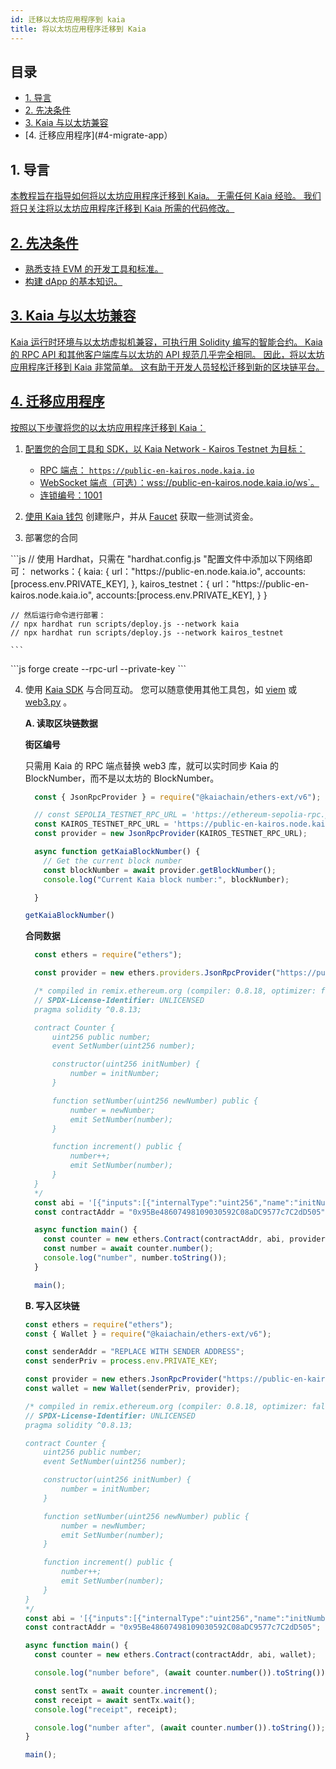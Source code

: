 ```yaml
---
id: 迁移以太坊应用程序到 kaia
title: 将以太坊应用程序迁移到 Kaia
---
```



## 目录<a href="#table-of-contents" id="table-of-contents" />

* [1. 导言](#1-introduction)
* [2. 先决条件](#2-prerequisites)
* [3. Kaia 与以太坊兼容](#2-kaia-has-ethereum-compatibility)
* [4. 迁移应用程序](#4-migrate-app）

## 1. 导言<a href="#1-introduction" id="1-introduction" />

本教程旨在指导如何将以太坊应用程序迁移到 Kaia。 无需任何 Kaia 经验。 我们将只关注将以太坊应用程序迁移到 Kaia 所需的代码修改。

## 2. 先决条件<a href="#2-prerequisites" id="2-prerequisites" />

* 熟悉支持 EVM 的开发工具和标准。
* 构建 dApp 的基本知识。

## 3. Kaia 与以太坊兼容<a href="#2-kaia-has-ethereum-compatibility" id="2-kaia-has-ethereum-compatibility" />

Kaia 运行时环境与以太坊虚拟机兼容，可执行用 Solidity 编写的智能合约。 Kaia 的 RPC API 和其他客户端库与以太坊的 API 规范几乎完全相同。 因此，将以太坊应用程序迁移到 Kaia 非常简单。 这有助于开发人员轻松迁移到新的区块链平台。

## 4. 迁移应用程序<a href="#2-migrate-app" id="2-nigrate-app" />

按照以下步骤将您的以太坊应用程序迁移到 Kaia：

1. 配置您的合同工具和 SDK，以 Kaia Network - Kairos Testnet 为目标：
   * RPC 端点： `https://public-en-kairos.node.kaia.io`
   * WebSocket 端点（可选）：wss://public-en-kairos.node.kaia.io/ws\`。
   * 连锁编号：1001

2. 使用 [Kaia 钱包](https://www.kaiawallet.io/) 创建账户，并从 [Faucet](https://faucet.kaia.io) 获取一些测试资金。

3. 部署您的合同

<Tabs>
  <TabItem value="硬帽" label="硬礼帽">
    ```js
    // 使用 Hardhat，只需在 "hardhat.config.js "配置文件中添加以下网络即可：
    networks：{
    	kaia: {
    	  url："https://public-en.node.kaia.io",
    		accounts:[process.env.PRIVATE_KEY],
      },
    	kairos_testnet：{
    		url："https://public-en-kairos.node.kaia.io", 
    		accounts:[process.env.PRIVATE_KEY],
    	}
    }

    // 然后运行命令进行部署：
    // npx hardhat run scripts/deploy.js --network kaia
    // npx hardhat run scripts/deploy.js --network kairos_testnet

    ```
  </TabItem>

  <TabItem value="铸造厂" label="铸造厂">
    ```js
    forge create --rpc-url<rpc_url> --private-key<private_key> <path_to_contract> 
    ```
  </TabItem>
</Tabs>

4. 使用 [Kaia SDK](https://github.com/kaiachain/kaia-sdk) 与合同互动。 您可以随意使用其他工具包，如 [viem](../../references/sdk/viem/viem.md) 或 [web3.py](../../references/sdk/web3py-ext/getting-started.md) 。

   **A. 读取区块链数据**

   **街区编号**

   只需用 Kaia 的 RPC 端点替换 web3 库，就可以实时同步 Kaia 的 BlockNumber，而不是以太坊的 BlockNumber。

   ```js
     const { JsonRpcProvider } = require("@kaiachain/ethers-ext/v6");

     // const SEPOLIA_TESTNET_RPC_URL = 'https://ethereum-sepolia-rpc.publicnode.com'
     const KAIROS_TESTNET_RPC_URL = 'https://public-en-kairos.node.kaia.io/'
     const provider = new JsonRpcProvider(KAIROS_TESTNET_RPC_URL);

     async function getKaiaBlockNumber() {
       // Get the current block number
       const blockNumber = await provider.getBlockNumber();
       console.log("Current Kaia block number:", blockNumber);

     }

   getKaiaBlockNumber()

   ```

   **合同数据**

   ```js
     const ethers = require("ethers");

     const provider = new ethers.providers.JsonRpcProvider("https://public-en-kairos.node.kaia.io");

     /* compiled in remix.ethereum.org (compiler: 0.8.18, optimizer: false)
     // SPDX-License-Identifier: UNLICENSED
     pragma solidity ^0.8.13;

     contract Counter {
         uint256 public number;
         event SetNumber(uint256 number);

         constructor(uint256 initNumber) {
             number = initNumber;
         }

         function setNumber(uint256 newNumber) public {
             number = newNumber;
             emit SetNumber(number);
         }

         function increment() public {
             number++;
             emit SetNumber(number);
         }
     }
     */
     const abi = '[{"inputs":[{"internalType":"uint256","name":"initNumber","type":"uint256"}],"stateMutability":"nonpayable","type":"constructor"},{"anonymous":false,"inputs":[{"indexed":false,"internalType":"uint256","name":"number","type":"uint256"}],"name":"SetNumber","type":"event"},{"inputs":[],"name":"increment","outputs":[],"stateMutability":"nonpayable","type":"function"},{"inputs":[],"name":"number","outputs":[{"internalType":"uint256","name":"","type":"uint256"}],"stateMutability":"view","type":"function"},{"inputs":[{"internalType":"uint256","name":"newNumber","type":"uint256"}],"name":"setNumber","outputs":[],"stateMutability":"nonpayable","type":"function"}]';
     const contractAddr = "0x95Be48607498109030592C08aDC9577c7C2dD505";

     async function main() {
       const counter = new ethers.Contract(contractAddr, abi, provider);
       const number = await counter.number();
       console.log("number", number.toString());
     }

     main();
   ```

   **B. 写入区块链**

   ```js
   const ethers = require("ethers");
   const { Wallet } = require("@kaiachain/ethers-ext/v6");

   const senderAddr = "REPLACE WITH SENDER ADDRESS";
   const senderPriv = process.env.PRIVATE_KEY;

   const provider = new ethers.JsonRpcProvider("https://public-en-kairos.node.kaia.io");
   const wallet = new Wallet(senderPriv, provider);

   /* compiled in remix.ethereum.org (compiler: 0.8.18, optimizer: false)
   // SPDX-License-Identifier: UNLICENSED
   pragma solidity ^0.8.13;

   contract Counter {
       uint256 public number;
       event SetNumber(uint256 number);

       constructor(uint256 initNumber) {
           number = initNumber;
       }

       function setNumber(uint256 newNumber) public {
           number = newNumber;
           emit SetNumber(number);
       }

       function increment() public {
           number++;
           emit SetNumber(number);
       }
   }
   */
   const abi = '[{"inputs":[{"internalType":"uint256","name":"initNumber","type":"uint256"}],"stateMutability":"nonpayable","type":"constructor"},{"anonymous":false,"inputs":[{"indexed":false,"internalType":"uint256","name":"number","type":"uint256"}],"name":"SetNumber","type":"event"},{"inputs":[],"name":"increment","outputs":[],"stateMutability":"nonpayable","type":"function"},{"inputs":[],"name":"number","outputs":[{"internalType":"uint256","name":"","type":"uint256"}],"stateMutability":"view","type":"function"},{"inputs":[{"internalType":"uint256","name":"newNumber","type":"uint256"}],"name":"setNumber","outputs":[],"stateMutability":"nonpayable","type":"function"}]';
   const contractAddr = "0x95Be48607498109030592C08aDC9577c7C2dD505";

   async function main() {
     const counter = new ethers.Contract(contractAddr, abi, wallet);

     console.log("number before", (await counter.number()).toString());

     const sentTx = await counter.increment();
     const receipt = await sentTx.wait();
     console.log("receipt", receipt);

     console.log("number after", (await counter.number()).toString());
   }

   main();

   ```
